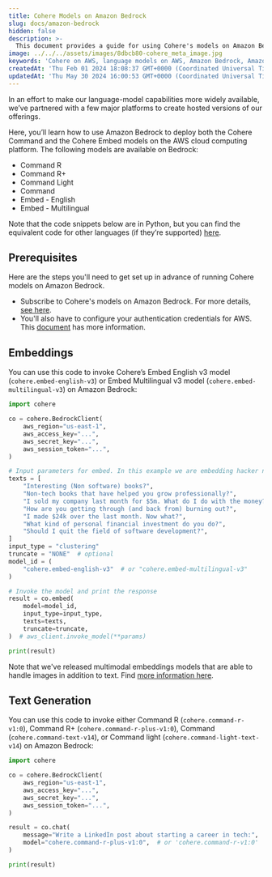 ```yaml
---
title: Cohere Models on Amazon Bedrock
slug: docs/amazon-bedrock
hidden: false
description: >-
  This document provides a guide for using Cohere's models on Amazon Bedrock.
image: ../../../assets/images/8dbcb80-cohere_meta_image.jpg
keywords: 'Cohere on AWS, language models on AWS, Amazon Bedrock, Amazon SageMaker'
createdAt: 'Thu Feb 01 2024 18:08:37 GMT+0000 (Coordinated Universal Time)'
updatedAt: 'Thu May 30 2024 16:00:53 GMT+0000 (Coordinated Universal Time)'
---
```


In an effort to make our language-model capabilities more widely available, we’ve partnered with a few major platforms to create hosted versions of our offerings.

Here, you’ll learn how to use Amazon Bedrock to deploy both the Cohere Command and the Cohere Embed models on the AWS cloud computing platform. The following models are available on Bedrock:

- Command R
- Command R+
- Command Light
- Command
- Embed - English
- Embed - Multilingual

Note that the code snippets below are in Python, but you can find the equivalent code for other languages (if they’re supported) [here](https://docs.cohere.com/docs/cohere-works-everywhere).

## Prerequisites

Here are the steps you'll need to get set up in advance of running Cohere models on Amazon Bedrock.

- Subscribe to Cohere's models on Amazon Bedrock. For more details, [see here](https://docs.aws.amazon.com/bedrock/latest/userguide/model-access.html).
- You'll also have to configure your authentication credentials for AWS. This [document](https://boto3.amazonaws.com/v1/documentation/api/latest/guide/quickstart.html#configuration) has more information.

## Embeddings

You can use this code to invoke Cohere’s Embed English v3 model (`cohere.embed-english-v3`) or Embed Multilingual v3 model (`cohere.embed-multilingual-v3`) on Amazon Bedrock:

```python PYTHON
import cohere

co = cohere.BedrockClient(
    aws_region="us-east-1",
    aws_access_key="...",
    aws_secret_key="...",
    aws_session_token="...",
)

# Input parameters for embed. In this example we are embedding hacker news post titles.
texts = [
    "Interesting (Non software) books?",
    "Non-tech books that have helped you grow professionally?",
    "I sold my company last month for $5m. What do I do with the money?",
    "How are you getting through (and back from) burning out?",
    "I made $24k over the last month. Now what?",
    "What kind of personal financial investment do you do?",
    "Should I quit the field of software development?",
]
input_type = "clustering"
truncate = "NONE"  # optional
model_id = (
    "cohere.embed-english-v3"  # or "cohere.embed-multilingual-v3"
)

# Invoke the model and print the response
result = co.embed(
    model=model_id,
    input_type=input_type,
    texts=texts,
    truncate=truncate,
)  # aws_client.invoke_model(**params)

print(result)
```

Note that we've released multimodal embeddings models that are able to handle images in addition to text. Find [more information here](https://docs.cohere.com/docs/multimodal-embeddings).

## Text Generation

You can use this code to invoke either Command R (`cohere.command-r-v1:0`), Command R+ (`cohere.command-r-plus-v1:0`), Command (`cohere.command-text-v14`), or Command light (`cohere.command-light-text-v14`) on Amazon Bedrock:

```python PYTHON
import cohere

co = cohere.BedrockClient(
    aws_region="us-east-1",
    aws_access_key="...",
    aws_secret_key="...",
    aws_session_token="...",
)

result = co.chat(
    message="Write a LinkedIn post about starting a career in tech:",
    model="cohere.command-r-plus-v1:0",  # or 'cohere.command-r-v1:0'
)

print(result)
```

